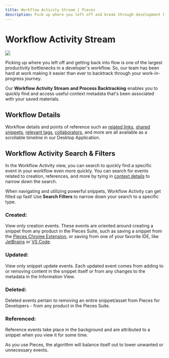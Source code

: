 ```yaml
---
title: Workflow Activity Stream | Pieces
description: Pick up where you left off and break through development bottlenecks faster with Workflow Activity Stream.
---
```



<link rel="canonical" href="https://docs.pieces.app/features/workflow-activity" />

# Workflow Activity Stream

<Image src="https://storage.googleapis.com/pieces_static_resources/pfd_wiki/WORKFLOW_ACTIVITY.gif" />

Picking up where you left off and getting back into flow is one of the largest productivity bottlenecks in a developer's workflow. So, our team has been hard at work making it easier than ever to backtrack through your work-in-progress journey.

Our **Workflow Activity Stream and Process Backtracking** enables you to quickly find and access useful context metadata that's been associated with your saved materials.

## Workflow Details
Workflow details and points of reference such as <a target="_blank" href="/docs/features/auto-enrichment">related links</a>, <a target="_blank" href="/features/one-click-snippet-sharing">shared snippets</a>, <a target="_blank" href="/features/auto-enrichment#tags">relevant tags</a>, <a target="_blank" href="/features/auto-enrichment#related-people">collaborators</a>, and more are all available as a scrollable timeline in our Desktop Application.

## Workflow Activity Search & Filters
In the Workflow Activity view, you can search to quickly find a specific event in your workflow even more quickly. You can search for events related to creation, references, and more by tying in <a target="_blank" href={pieces_app.links.internal.context_awareness_engine.origin_details}>context details</a> to narrow down the search.

When navigating and utilizing powerful snippets, Workflow Activity can get filled up fast! Use **Search Filters** to narrow down your search to a specific type.

### Created:
View only creation events. These events are oriented around creating a snippet from any product in the Pieces Suite, such as saving a snippet from the <a target="_blank" href={pieces_app.links.extensions.chrome}>Pieces Chrome Extension</a>, or saving from one of your favorite IDE, like <a target="_blank" href={pieces_app.links.extensions.jetbrains}>JetBrains</a> or <a target="_blank" href={pieces_app.links.extensions.vscode}>VS Code</a>.

### Updated:
View only snippet update events. Each updated event comes from adding to or removing content in the snippet itself or from any changes to the metadata in the Information View.

### Deleted:
Deleted events pertain to removing an entire snippet/asset from Pieces for Developers - from any product in the Pieces Suite.

### Referenced:
Reference events take place in the background and are attributed to a snippet when you view it for some time.

As you use Pieces, the algorithm will balance itself out to lower unwanted or unnecessary events.
